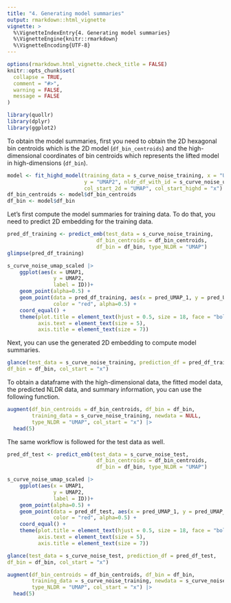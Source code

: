 ```yaml
---
title: "4. Generating model summaries"
output: rmarkdown::html_vignette
vignette: >
  %\VignetteIndexEntry{4. Generating model summaries}
  %\VignetteEngine{knitr::rmarkdown}
  %\VignetteEncoding{UTF-8}
---
```


```r
options(rmarkdown.html_vignette.check_title = FALSE)
knitr::opts_chunk$set(
  collapse = TRUE,
  comment = "#>",
  warning = FALSE, 
  message = FALSE
)
```

```r
library(quollr)
library(dplyr)
library(ggplot2)
```

To obtain the model summaries, first you need to obtain the 2D hexagonal bin centroids which is the 2D model (`df_bin_centroids`) and the high-dimensional coordinates of bin centroids which represents the lifted model in high-dimensions (`df_bin`).

```r
model <- fit_highd_model(training_data = s_curve_noise_training, x = "UMAP1", 
                         y = "UMAP2", nldr_df_with_id = s_curve_noise_umap_scaled, 
                         col_start_2d = "UMAP", col_start_highd = "x")
df_bin_centroids <- model$df_bin_centroids
df_bin <- model$df_bin
```

Let's first compute the model summaries for training data. To do that, you need to predict 2D embedding for the training data.

```r
pred_df_training <- predict_emb(test_data = s_curve_noise_training, 
                             df_bin_centroids = df_bin_centroids, 
                             df_bin = df_bin, type_NLDR = "UMAP")
glimpse(pred_df_training)
```

```r
s_curve_noise_umap_scaled |>
    ggplot(aes(x = UMAP1,
               y = UMAP2,
               label = ID))+
    geom_point(alpha=0.5) +
    geom_point(data = pred_df_training, aes(x = pred_UMAP_1, y = pred_UMAP_2), 
               color = "red", alpha=0.5) +
    coord_equal() +
    theme(plot.title = element_text(hjust = 0.5, size = 18, face = "bold"),
          axis.text = element_text(size = 5),
          axis.title = element_text(size = 7))
```

Next, you can use the generated 2D embedding to compute model summaries.

```r
glance(test_data = s_curve_noise_training, prediction_df = pred_df_training,
df_bin = df_bin, col_start = "x")
```

To obtain a dataframe with the high-dimensional data, the fitted model data, the predicted NLDR data, and summary information, you can use the following function.

```r
augment(df_bin_centroids = df_bin_centroids, df_bin = df_bin, 
        training_data = s_curve_noise_training, newdata = NULL, 
        type_NLDR = "UMAP", col_start = "x") |>
  head(5)
```

The same workflow is followed for the test data as well.

```r
pred_df_test <- predict_emb(test_data = s_curve_noise_test, 
                             df_bin_centroids = df_bin_centroids, 
                             df_bin = df_bin, type_NLDR = "UMAP")
```

```r
s_curve_noise_umap_scaled |>
    ggplot(aes(x = UMAP1,
               y = UMAP2,
               label = ID))+
    geom_point(alpha=0.5) +
    geom_point(data = pred_df_test, aes(x = pred_UMAP_1, y = pred_UMAP_2), 
               color = "red", alpha=0.5) +
    coord_equal() +
    theme(plot.title = element_text(hjust = 0.5, size = 18, face = "bold"),
          axis.text = element_text(size = 5),
          axis.title = element_text(size = 7))
```

```r
glance(test_data = s_curve_noise_test, prediction_df = pred_df_test,
df_bin = df_bin, col_start = "x")
```

```r
augment(df_bin_centroids = df_bin_centroids, df_bin = df_bin, 
        training_data = s_curve_noise_training, newdata = s_curve_noise_test, 
        type_NLDR = "UMAP", col_start = "x") |>
  head(5)
```
